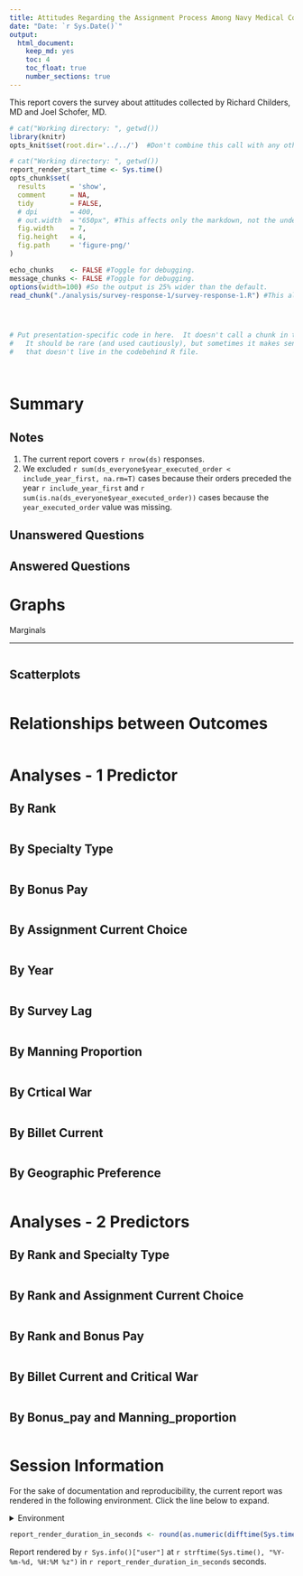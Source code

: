 ```yaml
---
title: Attitudes Regarding the Assignment Process Among Navy Medical Corps Officers
date: "Date: `r Sys.Date()`"
output:
  html_document:
    keep_md: yes
    toc: 4
    toc_float: true
    number_sections: true
---
```


This report covers the survey about attitudes collected by Richard Childers, MD and Joel Schofer, MD.

<!--  Set the working directory to the repository's base directory; this assumes the report is nested inside of two directories.-->
```r
# cat("Working directory: ", getwd())
library(knitr)
opts_knit$set(root.dir='../../')  #Don't combine this call with any other chunk -especially one that uses file paths.
```

<!-- Set the report-wide options, and point to the external code file. -->
```r
# cat("Working directory: ", getwd())
report_render_start_time <- Sys.time()
opts_chunk$set(
  results      = 'show', 
  comment      = NA, 
  tidy         = FALSE,
  # dpi        = 400,
  # out.width  = "650px", #This affects only the markdown, not the underlying png file.  The height will be scaled appropriately.
  fig.width    = 7, 
  fig.height   = 4, 
  fig.path     = 'figure-png/'
)

echo_chunks    <- FALSE #Toggle for debugging.
message_chunks <- FALSE #Toggle for debugging.
options(width=100) #So the output is 25% wider than the default.
read_chunk("./analysis/survey-response-1/survey-response-1.R") #This allows knitr to call chunks tagged in the underlying *.R file.
```

<!-- Load 'sourced' R files.  Suppress the output when loading sources. --> 
```r
```

<!-- Load packages, or at least verify they're available on the local machine.  Suppress the output when loading packages. --> 
```r
```

<!-- Load any global functions and variables declared in the R file.  Suppress the output. --> 
```r
```

<!-- Declare any global functions specific to a Rmd output.  Suppress the output. --> 
```r
# Put presentation-specific code in here.  It doesn't call a chunk in the codebehind file.
#   It should be rare (and used cautiously), but sometimes it makes sense to include code in Rmd 
#   that doesn't live in the codebehind R file.
```

<!-- Load the datasets.   -->
```r
```

<!-- Tweak the datasets.   -->
```r
```

Summary {.tabset .tabset-fade .tabset-pills}
============================================

Notes 
-----------------------------------

1. The current report covers `r nrow(ds)` responses.
1. We excluded `r sum(ds_everyone$year_executed_order < include_year_first, na.rm=T)` cases because their orders preceded the year `r include_year_first` and `r sum(is.na(ds_everyone$year_executed_order))` cases because the `year_executed_order` value was missing.

Unanswered Questions
-----------------------------------

Answered Questions
-----------------------------------

Graphs
============================================

Marginals


-----------------------------------

```r
```

Scatterplots
-----------------------------------

```r
```

Relationships between Outcomes
============================================

```r
```


Analyses - 1 Predictor
============================================

By Rank
-----------------------------------

```r
```

By Specialty Type
-----------------------------------

```r
```

By Bonus Pay
-----------------------------------

```r
```

By Assignment Current Choice
-----------------------------------

```r
```


By Year
-----------------------------------

```r
```


By Survey Lag
-----------------------------------

```r
```


By Manning Proportion
-----------------------------------

```r
```


By Crtical War
-----------------------------------

```r
```

By Billet Current
-----------------------------------

```r
```

By Geographic Preference
-----------------------------------

```r
```



Analyses - 2 Predictors
============================================


By Rank and Specialty Type
-----------------------------------

```r
```

By Rank and Assignment Current Choice
-----------------------------------

```r
```

By Rank and Bonus Pay
-----------------------------------

```r
```


By Billet Current and Critical War
-----------------------------------

```r
```

By Bonus_pay and Manning_proportion
-----------------------------------

```r
```



Session Information
============================================

For the sake of documentation and reproducibility, the current report was rendered in the following environment.  Click the line below to expand.

<details>
  <summary>Environment <span class="glyphicon glyphicon-plus-sign"></span></summary>
```r
if( requireNamespace("devtools", quietly = TRUE) ) {
  devtools::session_info()
} else {
  sessionInfo()
} 
```
</details>

```r
report_render_duration_in_seconds <- round(as.numeric(difftime(Sys.time(), report_render_start_time, units="secs")))
```

Report rendered by `r Sys.info()["user"]` at `r strftime(Sys.time(), "%Y-%m-%d, %H:%M %z")` in `r report_render_duration_in_seconds` seconds.
